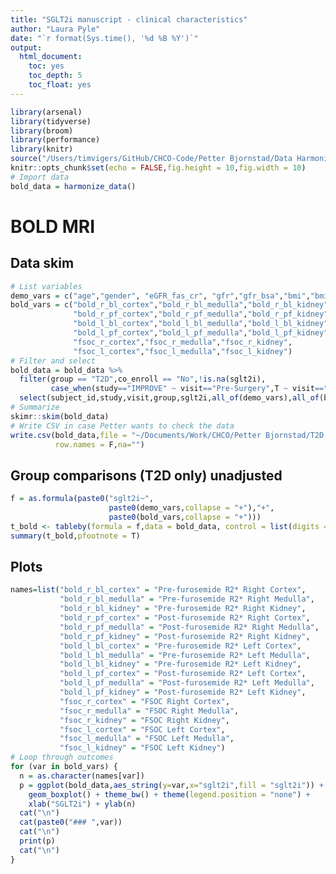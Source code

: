 ```yaml
---
title: "SGLT2i manuscript - clinical characteristics"
author: "Laura Pyle"
date: "`r format(Sys.time(), '%d %B %Y')`"
output:
  html_document:
    toc: yes
    toc_depth: 5
    toc_float: yes
---
```


```r
library(arsenal)
library(tidyverse)
library(broom)
library(performance)
library(knitr)
source("/Users/timvigers/GitHub/CHCO-Code/Petter Bjornstad/Data Harmonization/data_harmonization.R")
knitr::opts_chunk$set(echo = FALSE,fig.height = 10,fig.width = 10)
# Import data
bold_data = harmonize_data()
```

# BOLD MRI

## Data skim

```r
# List variables
demo_vars = c("age","gender", "eGFR_fas_cr", "gfr","gfr_bsa","bmi","bmi_percentile")
bold_vars = c("bold_r_bl_cortex","bold_r_bl_medulla","bold_r_bl_kidney",
              "bold_r_pf_cortex","bold_r_pf_medulla","bold_r_pf_kidney",
              "bold_l_bl_cortex","bold_l_bl_medulla","bold_l_bl_kidney",
              "bold_l_pf_cortex","bold_l_pf_medulla","bold_l_pf_kidney",
              "fsoc_r_cortex","fsoc_r_medulla","fsoc_r_kidney",
              "fsoc_l_cortex","fsoc_l_medulla","fsoc_l_kidney")
# Filter and select
bold_data = bold_data %>% 
  filter(group == "T2D",co_enroll == "No",!is.na(sglt2i),
         case_when(study=="IMPROVE" ~ visit=="Pre-Surgery",T ~ visit=="Baseline")) %>%
  select(subject_id,study,visit,group,sglt2i,all_of(demo_vars),all_of(bold_vars))
# Summarize
skimr::skim(bold_data)
# Write CSV in case Petter wants to check the data
write.csv(bold_data,file = "~/Documents/Work/CHCO/Petter Bjornstad/T2D scRNA SGLT2i/Data clean/bold_data.csv",
          row.names = F,na="")
```

## Group comparisons (T2D only) unadjusted

```r
f = as.formula(paste0("sglt2i~",
                      paste0(demo_vars,collapse = "+"),"+",
                      paste0(bold_vars,collapse = "+")))
t_bold <- tableby(formula = f,data = bold_data, control = list(digits = 2))
summary(t_bold,pfootnote = T)
```

## Plots

```r
names=list("bold_r_bl_cortex" = "Pre-furosemide R2* Right Cortex",
           "bold_r_bl_medulla" = "Pre-furosemide R2* Right Medulla",
           "bold_r_bl_kidney" = "Pre-furosemide R2* Right Kidney",
           "bold_r_pf_cortex" = "Post-furosemide R2* Right Cortex",
           "bold_r_pf_medulla" = "Post-furosemide R2* Right Medulla",
           "bold_r_pf_kidney" = "Post-furosemide R2* Right Kidney",
           "bold_l_bl_cortex" = "Pre-furosemide R2* Left Cortex",
           "bold_l_bl_medulla" = "Pre-furosemide R2* Left Medulla",
           "bold_l_bl_kidney" = "Pre-furosemide R2* Left Kidney",
           "bold_l_pf_cortex" = "Post-furosemide R2* Left Cortex",
           "bold_l_pf_medulla" = "Post-furosemide R2* Left Medulla",
           "bold_l_pf_kidney" = "Post-furosemide R2* Left Kidney",
           "fsoc_r_cortex" = "FSOC Right Cortex",
           "fsoc_r_medulla" = "FSOC Right Medulla",
           "fsoc_r_kidney" = "FSOC Right Kidney",
           "fsoc_l_cortex" = "FSOC Left Cortex",
           "fsoc_l_medulla" = "FSOC Left Medulla",
           "fsoc_l_kidney" = "FSOC Left Kidney")
# Loop through outcomes
for (var in bold_vars) {
  n = as.character(names[var])
  p = ggplot(bold_data,aes_string(y=var,x="sglt2i",fill = "sglt2i")) + 
    geom_boxplot() + theme_bw() + theme(legend.position = "none") + 
    xlab("SGLT2i") + ylab(n)
  cat("\n")
  cat(paste0("### ",var))
  cat("\n")
  print(p)
  cat("\n")
}
```
